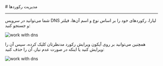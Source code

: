 

<Layout>
<Head>
<title>مستندات مدیریت رکوردها در DNS - لیارا</title>
<meta property="og:title" content="مستندات خدمات رایانش ابری لیارا" />
<meta property="og:description" content="مستندات مدیریت رکوردها در سامانه مدیریت دامنه"  />
<meta property="og:image" content="https://media.liara.ir/logos/liara-poster.jpg" />
</Head>
# مدیریت رکوردها
<hr className="mb-2" />

شما می‌توانید در سرویس DNS لیارا، رکوردهای خود را بر اساس نوع و اسم آن‌ها، فیلتر و جستجو کنید: 



<div className="h-4" />
<img src="https://media.liara.ir/docs/search-and-filter-dns-records.gif" alt="work with dns" />
<div className="h-4" />

همچنین می‌توانید بر روی آیکون ویرایش رکورد مدنظرتان کلیک کرده، سپس آن را ویرایش کنید یا اینکه در صورت عدم نیاز، آن را حذف کنید:

<div className="h-4" />
<img src="https://media.liara.ir/docs/delete-a-dns-record.gif" alt="work with dns" />
<div className="h-4" />

</Layout>